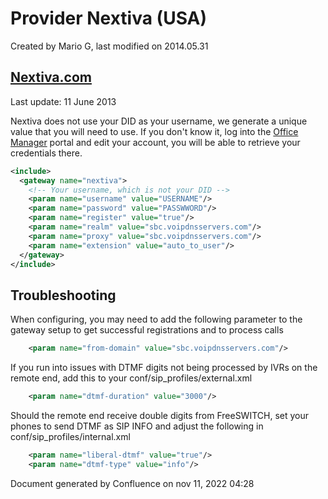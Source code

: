 
# Provider Nextiva (USA) 

 Created by  Mario G, last modified on 2014.05.31

## [Nextiva.com](http://Nextiva.com)

Last update: 11 June 2013

Nextiva does not use your DID as your username, we generate a unique value that you will need to use. If you don't know it, log into the [Office Manager](https://manage.nextiva.com/) portal and edit your account, you will be able to retrieve your credentials there.

```xml
<include>
  <gateway name="nextiva">
    <!-- Your username, which is not your DID -->
    <param name="username" value="USERNAME"/>
    <param name="password" value="PASSWWORD"/>
    <param name="register" value="true"/>
    <param name="realm" value="sbc.voipdnsservers.com"/>
    <param name="proxy" value="sbc.voipdnsservers.com"/>
    <param name="extension" value="auto_to_user"/>
  </gateway>
</include>
```

## Troubleshooting 

When configuring, you may need to add the following parameter to the gateway setup to get successful registrations and to process calls

```xml
    <param name="from-domain" value="sbc.voipdnsservers.com"/> 
```

If you run into issues with DTMF digits not being processed by IVRs on the remote end, add this to your conf/sip\_profiles/external.xml

```xml
    <param name="dtmf-duration" value="3000"/> 
```

Should the remote end receive double digits from FreeSWITCH, set your phones to send DTMF as SIP INFO and adjust the following in conf/sip\_profiles/internal.xml

```xml
    <param name="liberal-dtmf" value="true"/>
    <param name="dtmf-type" value="info"/> 
```

  
Document generated by Confluence on nov 11, 2022 04:28
